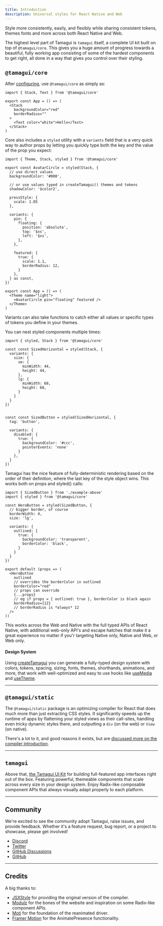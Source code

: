 ```yaml
---
title: Introduction
description: Universal styles for React Native and Web
---
```


<IntroParagraph>
  Style more consistently, easily, and flexibly while sharing consistent tokens, themes
  fonts and more across both React Native and Web.
</IntroParagraph>

The highest level part of Tamagui is `tamagui` itself, a complete UI kit built on top of `@tamagui/core`. This gives you a huge amount of progress towards a beautiful, fully working app consisting of some of the hardest components to get right, all done in a way that gives you control over their styling.

## `@tamagui/core`

After [configuring](/docs/core/configuration), use `@tamagui/core` as simply as:

```tsx
import { Stack, Text } from '@tamagui/core'

export const App = () => (
  <Stack
    backgroundColor="red"
    borderRadius=""
  >
    <Text color="white">Hello</Text>
  </Stack>
)
```

Core also includes a `styled` utility with a `variants` field that is a very quick way to author
props by letting you quickly type both the key and the value of the prop you expect:

```tsx
import { Theme, Stack, styled } from '@tamagui/core'

export const AvatarCircle = styled(Stack, {
  // use direct values
  backgroundColor: '#000',

  // or use values typed in createTamagui() themes and tokens
  shadowColor: '$color2',

  pressStyle: {
    scale: 1.05
  },

  variants: {
    pin: {
      floating: {
        position: 'absolute',
        top: '$xs',
        left: '$xs',
      },
    },

    featured: {
      true: {
        scale: 1.1,
        borderRadius: 12,
      }
    },
  } as const,
})

export const App = () => (
  <Theme name="light">
    <AvatarCircle pin="floating" featured />
  </Theme>
)
```

Variants can also take functions to catch either all values or specific types of tokens you define in your themes.

You can nest styled components multiple times:

```tsx
import { styled, Stack } from '@tamagui/core'

const const SizedHorizontal = styled(Stack, {
  variants: {
    size: {
      sm: {
        minWidth: 44,
        height: 44,
      },
      lg: {
        minWidth: 68,
        height: 68,
      }
    }
  }
})


const const SizedButton = styled(SizedHorizontal, {
  tag: 'button',

  variants: {
    disabled: {
      true: {
        backgroundColor: '#ccc',
        pointerEvents: 'none'
      }
    },
  }
})
```

Tamagui has the nice feature of fully-deterministic rendering based on the order of their definition, where the last key of the style object wins. This works both on props and styled() calls:

```tsx
import { SizedButton } from './example-above'
import { styled } from '@tamagui/core'

const HeroButton = styled(SizedButton, {
  // bigger border, of course
  borderWidth: 4,
  size: 'lg',

  variants: {
    outlined: {
      true: {
        backgroundColor: 'transparent',
        borderColor: 'black',
      }
    }
  }
})

export default (props => (
  <HeroButton
    outlined
    // overrides the borderColor in outlined
    borderColor="red"
    // props can override
    {...props}
    // eg if props = { outlined: true }, borderColor is black again
    borderRadius={12}
    // borderRadius is *always* 12
  />
))
```

This works across the Web and Native with the full typed APIs of React Native, with additional web-only API's and escape hatches that make it a great experience no matter if you'r targeting Native only, Native and Web, or Web only.

#### Design System

Using [createTamagui](/docs/core/configuration) you can generate a fully-typed design system with colors, tokens, spacing, sizing, fonts, themes, shorthands, animations, and more, that work with well-optimized and easy to use hooks like [useMedia](/docs/core/use-media) and [useTheme](/docs/core/use-theme).

---

## `@tamagui/static`

The `@tamagui/static` package is an optimizing compiler for React that does much more than just extracting CSS styles. It significantly speeds up the runtime of apps by flattening your styled views as their call-sites, handling even tricky dynamic styles there, and outputting a `div` (on the web) or `View` (on native).

There's a lot to it, and good reasons it exists, but are [discussed more on the compiler introduction](/docs/intro/why-a-compiler).

---

## `tamagui`

Above that, [the Tamagui UI Kit](/docs/components/stacks) for building full-featured app interfaces right out of the box. Featuring powerful, themeable components that scale across every size in your design system. Enjoy Radix-like composable component APIs that always visually adapt properly to each platform.

---

## Community

We're excited to see the community adopt Tamagui, raise issues, and provide feedback. Whether it's a feature request, bug report, or a project to showcase, please get involved!

- [Discord](https://discord.gg/4qh6tdcVDa)
- [Twitter](https://twitter.com/tamagui_js)
- [GitHub Discussions](https://github.com/tamagui/tamagui/discussions)
- [GitHub](https://github.com/tamagui/tamagui)

---

## Credits

A big thanks to:

- [JSXStyle](https://github.com/jsxstyle/jsxstyle) for providing the original version of the compiler.
- [Modulz](https://github.com/modulz) for the bones of the website and inspiration on some Radix-like component APIs.
- [Moti](https://moti.fyi) for the foundation of the reanimated driver.
- [Framer Motion](https://github.com/framer/motion) for the AnimatePresence functionality.
